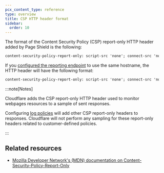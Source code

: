 ```yaml
---
pcx_content_type: reference
type: overview
title: CSP HTTP header format
sidebar:
  order: 10
---
```



The format of the <GlossaryTooltip term="content security policy (CSP)">Content Security Policy (CSP)</GlossaryTooltip> report-only HTTP header added by Page Shield is the following:

```txt
content-security-policy-report-only: script-src 'none'; connect-src 'none'; report-uri https://csp-reporting.cloudflare.com/cdn-cgi/script_monitor/report?<QUERY_STRING>
```

If you [configured the reporting endpoint](/page-shield/reference/settings/#reporting-endpoint) to use the same hostname, the HTTP header will have the following format:

```txt
content-security-policy-report-only: script-src 'none'; connect-src 'none'; report-uri <YOUR_HOSTNAME>/cdn-cgi/script_monitor/report?<QUERY_STRING>
```

:::note[Notes]

Cloudflare adds the CSP report-only HTTP header used to monitor webpages resources to a sample of sent responses.

Configuring [log policies](/page-shield/policies/) will add other CSP report-only headers to responses. Cloudflare will not perform any sampling for these report-only headers related to customer-defined policies.

:::

## Related resources

- [Mozilla Developer Network's (MDN) documentation on Content-Security-Policy-Report-Only](https://developer.mozilla.org/en-US/docs/Web/HTTP/Headers/Content-Security-Policy-Report-Only)

